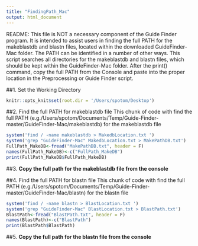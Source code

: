 ```yaml
---
title: "FindingPath_Mac"
output: html_document
---
```


README: This file is NOT a necessary component of the Guide Finder program. It is intended to assist users in finding the full PATH for the makeblastdb and blastn files, located within the downloaded GuideFinder-Mac folder. 
The PATH can be identified in a number of other ways. This script searches all directories for the makeblastdb and blastn files, which should be kept within the GuideFinder-Mac folder. 
After the print() command, copy the full PATH from the Console and paste into the proper location in the Preprocessing or Guide Finder script. 

##1. Set the Working Directory 
```r
knitr::opts_knit$set(root.dir = '/Users/spotom/Desktop')
```


##2. Find the full PATH for makeblastdb file 
This chunk of code with find the full PATH (e.g./Users/spotom/Documents/Temp/Guide-Finder-master/GuideFinder-Mac/makeblastdb) for the makeblastdb file
```r
system('find / -name makeblastdb > MakedbLocation.txt ')
system('grep "GuideFinder-Mac" MakedbLocation.txt > MakePathDB.txt')
FullPath_MakeDB<-fread("MakePathDB.txt", header = F)
names(FullPath_MakeDB)<-c("FullPath_MakeDB")
print(FullPath_MakeDB$FullPath_MakeDB) 

```

##3. **Copy the full path for the makeblastdb file from the console**


##4. Find the full PATH for blastn file 
This chunk of code with find the full PATH (e.g./Users/spotom/Documents/Temp/Guide-Finder-master/GuideFinder-Mac/blastn) for the blastn file
```r
system('find / -name blastn > BlastLocation.txt ')
system('grep "GuideFinder-Mac" BlastLocation.txt > BlastPath.txt')
BlastPath<-fread("BlastPath.txt", header = F)
names(BlastPath)<-c("BlastPath")
print(BlastPath$BlastPath)
```

##5. **Copy the full path for the blastn file from the console**
